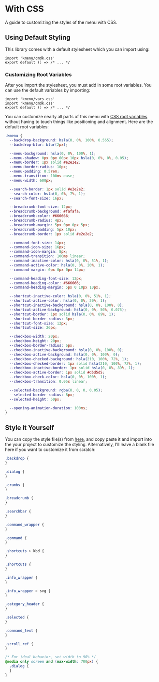 
# With CSS

A guide to customizing the styles of the menu with CSS.

## Using Default Styling

This library comes with a default stylesheet which you can import using:

```tsx:layout.tsx
import 'kmenu/cmdk.css'
export default () => /* ... */
```

### Customizing Root Variables

After you import the stylesheet, you must add in some root variables. You can use the default variables by importing:

```tsx:layout.tsx
import 'kmenu/vars.css'
import 'kmenu/cmdk.css'
export default () => /* ... */
```

You can customize nearly all parts of this menu with [CSS root variables](https://developer.mozilla.org/en-US/docs/Web/CSS/Using_CSS_custom_properties) without having to touch things like positioning and alignment. Here are the default root variables:

```css:cmdk.css
.kmenu {
  --backdrop-background: hsla(0, 0%, 100%, 0.565);
  --backdrop-blur: blur(2px);

  --menu-background: hsla(0, 0%, 100%, 1);
  --menu-shadow: 0px 0px 60px 10px hsla(0, 0%, 0%, 0.05);
  --menu-border: 1px solid #e2e2e2;
  --menu-border-radius: 10px;
  --menu-padding: 0.5rem;
  --menu-transition: 100ms ease;
  --menu-width: 600px;

  --search-border: 1px solid #e2e2e2;
  --search-color: hsla(0, 0%, 7%, 1);
  --search-font-size: 16px;

  --breadcrumb-font-size: 12px;
  --breadcrumb-background: #fafafa;
  --breadcrumb-color: #666666;
  --breadcrumb-radius: 4px;
  --breadcrumb-margin: 5px 0px 0px 5px;
  --breadcrumb-padding: 5px 10px;
  --breadcrumb-border: 1px solid #e2e2e2;

  --command-font-size: 14px;
  --command-icon-size: 16px;
  --command-icon-margin: 8px;
  --command-transition: 100ms linear;
  --command-inactive-color: hsla(0, 0%, 51%, 1);
  --command-active-color: hsla(0, 0%, 20%, 1);
  --command-margin: 0px 0px 0px 14px;

  --command-heading-font-size: 12px;
  --command-heading-color: #666666;
  --command-heading-margin: 5px 0 10px 10px;

  --shortcut-inactive-color: hsla(0, 0%, 51%, 1);
  --shortcut-active-color: hsla(0, 0%, 20%, 1);
  --shortcut-inactive-background: hsla(0, 0%, 100%, 0);
  --shortcut-active-background: hsla(0, 0%, 50%, 0.075);
  --shortcut-border: 1px solid hsla(0, 0%, 89%, 1);
  --shortcut-border-radius: 3px;
  --shortcut-font-size: 12px;
  --shortcut-size: 26px;

  --checkbox-width: 20px;
  --checkbox-height: 20px;
  --checkbox-border-radius: 6px;
  --checkbox-inactive-background: hsla(0, 0%, 100%, 0);
  --checkbox-active-background: hsla(0, 0%, 100%, 0);
  --checkbox-checked-background: hsla(210, 100%, 72%, 1);
  --checkbox-checked-border: 1px solid hsla(210, 100%, 72%, 1);
  --checkbox-inactive-border: 1px solid hsla(0, 0%, 89%, 1);
  --checkbox-active-border: 1px solid #d5d5d5;
  --checkbox-check-color: hsla(0, 0%, 100%, 1);
  --checkbox-transition: 0.05s linear;

  --selected-background: rgba(0, 0, 0, 0.05);
  --selected-border-radius: 8px;
  --selected-height: 50px;

  --opening-animation-duration: 100ms;
}
```

## Style it Yourself

You can copy the style file(s) from [here](https://github.com/haaarshsingh/kmenu/blob/master/apps/examples/styles/empty.css), and copy paste it and import into the your project to customize the styling. Alternatively, I'll leave a blank file here if you want to customize it from scratch:

```css:cmdk.css
.backdrop {
}

.dialog {
}

.crumbs {
}

.breadcrumb {
}

.searchbar {
}

.command_wrapper {
}

.command {
}

.shortcuts > kbd {
}

.shortcuts {
}

.info_wrapper {
}

.info_wrapper > svg {
}

.category_header {
}

.selected {
}

.command_text {
}

.scroll_ref {
}

/* For ideal behavior, set width to 90% */
@media only screen and (max-width: 700px) {
  .dialog {
  }
}
```
